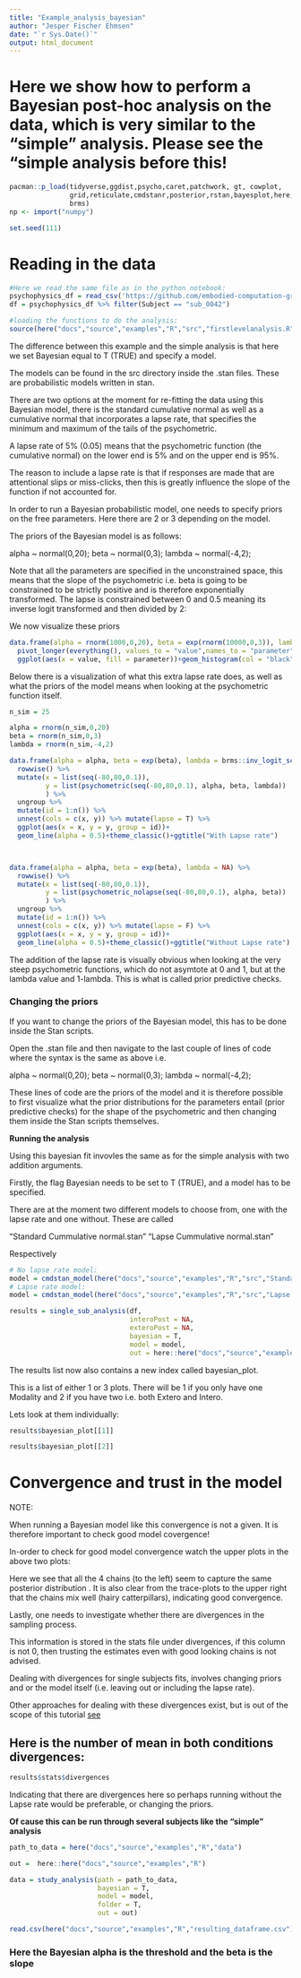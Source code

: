 ```yaml
---
title: "Example_analysis_bayesian"
author: "Jesper Fischer Ehmsen"
date: "`r Sys.Date()`"
output: html_document
---
```



# **Here we show how to perform a Bayesian post-hoc analysis on the data, which is very similar to the "simple" analysis. Please see the "simple analysis before this!**

```r
pacman::p_load(tidyverse,ggdist,psycho,caret,patchwork, gt, cowplot,
               grid,reticulate,cmdstanr,posterior,rstan,bayesplot,here,rmarkdown,pracma,
               brms)
np <- import("numpy")

set.seed(111)
```


# **Reading in the data**

```r
#Here we read the same file as in the python notebook:
psychophysics_df = read_csv('https://github.com/embodied-computation-group/CardioceptionPaper/raw/main/data/Del2_merged.txt')
df = psychophysics_df %>% filter(Subject == "sub_0042")

```


```r
#loading the functions to do the analysis:
source(here("docs","source","examples","R","src","firstlevelanalysis.R"))
```


The difference between this example and the simple analysis is that here we set Bayesian equal to T (TRUE) and specify a model.

The models can be found in the src directory inside the .stan files. These are probabilistic models written in stan.


There are two options at the moment for re-fitting the data using this Bayesian model, there is the standard cumulative normal as well as a cumulative normal that incorporates a lapse rate, that specifies the minimum and maximum of the tails of the psychometric.


A lapse rate of 5% (0.05) means that the psychometric function (the cumulative normal) on the lower end is 5% and on the upper end is 95%.

The reason to include a lapse rate is that if responses are made that are attentional slips or miss-clicks, then this is greatly influence the slope of the function if not accounted for.

In order to run a Bayesian probabilistic model, one needs to specify priors on the free parameters. Here there are 2 or 3 depending on the model. 

The priors of the Bayesian model is as follows:

alpha ~ normal(0,20);
beta ~ normal(0,3);
lambda ~ normal(-4,2);

Note that all the parameters are specified in the unconstrained space, this means that the slope of the psychometric i.e. beta is going to be constrained to be strictly positive and is therefore exponentially transformed. 
The lapse is constrained between 0 and 0.5 meaning its inverse logit transformed and then divided by 2:


We now visualize these priors

```r
data.frame(alpha = rnorm(1000,0,20), beta = exp(rnorm(10000,0,3)), lambda = brms::inv_logit_scaled(rnorm(1000,-4,2)) / 2) %>% 
  pivot_longer(everything(), values_to = "value",names_to = "parameter") %>% 
  ggplot(aes(x = value, fill = parameter))+geom_histogram(col = "black")+facet_wrap(~parameter, scales = "free")+theme_classic()
```

Below there is a visualization of what this extra lapse rate does, as well as what the priors of the model means when looking at the psychometric function itself.

```r
n_sim = 25

alpha = rnorm(n_sim,0,20)
beta = rnorm(n_sim,0,3)
lambda = rnorm(n_sim,-4,2)

data.frame(alpha = alpha, beta = exp(beta), lambda = brms::inv_logit_scaled(lambda) / 2) %>% 
  rowwise() %>% 
  mutate(x = list(seq(-80,80,0.1)),
         y = list(psychometric(seq(-80,80,0.1), alpha, beta, lambda))
         ) %>% 
  ungroup %>% 
  mutate(id = 1:n()) %>% 
  unnest(cols = c(x, y)) %>% mutate(lapse = T) %>% 
  ggplot(aes(x = x, y = y, group = id))+
  geom_line(alpha = 0.5)+theme_classic()+ggtitle("With Lapse rate")



data.frame(alpha = alpha, beta = exp(beta), lambda = NA) %>% 
  rowwise() %>% 
  mutate(x = list(seq(-80,80,0.1)),
         y = list(psychometric_nolapse(seq(-80,80,0.1), alpha, beta))
         ) %>% 
  ungroup %>% 
  mutate(id = 1:n()) %>% 
  unnest(cols = c(x, y)) %>% mutate(lapse = F) %>% 
  ggplot(aes(x = x, y = y, group = id))+
  geom_line(alpha = 0.5)+theme_classic()+ggtitle("Without Lapse rate")


```

The addition of the lapse rate is visually obvious when looking at the very steep psychometric functions, which do not asymtote at 0 and 1, but at the lambda value and 1-lambda. This is what is called prior predictive checks.

### **Changing the priors**

If you want to change the priors of the Bayesian model, this has to be done inside the Stan scripts. 

Open the .stan file and then navigate to the last couple of lines of code where the syntax is the same as above i.e.

alpha ~ normal(0,20);
beta ~ normal(0,3);
lambda ~ normal(-4,2);

These lines of code are the priors of the model and it is therefore possible to first visualize what the prior distributions for the parameters entail (prior predictive checks) for the shape of the psychometric and then changing them inside the Stan scripts themselves. 


**Running the analysis**


Using this bayesian fit invovles the same as for the simple analysis with two addition arguments.

Firstly, the flag Bayesian needs to be set to T (TRUE), and a model has to be specified.

There are at the moment two different models to choose from, one with the lapse rate and one without. These are called 

"Standard Cummulative normal.stan"
"Lapse Cummulative normal.stan"

Respectively

```r
# No lapse rate model:
model = cmdstan_model(here("docs","source","examples","R","src","Standard Cummulative normal.stan"))
# Lapse rate model:
model = cmdstan_model(here("docs","source","examples","R","src","Lapse Cummulative normal.stan"))

results = single_sub_analysis(df, 
                              interoPost = NA, 
                              exteroPost = NA, 
                              bayesian = T, 
                              model = model, 
                              out = here::here("docs","source","examples","R"))
```

The results list now also contains a new index called bayesian_plot.

This is a list of either 1 or 3 plots. There will be 1 if you only have one Modality and 2 if you have two i.e. both Extero and Intero.

Lets look at them individually:

```r
results$bayesian_plot[[1]]
```


```r
results$bayesian_plot[[2]]
```
# **Convergence and trust in the model**

NOTE: 

When running a Bayesian model like this convergence is not a given. It is therefore important to check good model covergence!

In-order to check for good model convergence watch the upper plots in the above two plots:

Here we see that all the 4 chains (to the left) seem to capture the same posterior distribution . It is also clear from the trace-plots to the upper right that the chains mix well (hairy catterpillars), indicating good convergence.

Lastly, one needs to investigate whether there are divergences in the sampling process. 

This information is stored in the stats file under divergences, if this column is not 0, then trusting the estimates even with good looking chains is not advised.

Dealing with divergences for single subjects fits, involves changing priors and or the model itself (i.e. leaving out or including the lapse rate).

Other approaches for dealing with these divergences exist, but is out of the scope of this tutorial [see](https://discourse.mc-stan.org/t/divergent-transitions-a-primer/17099) 



## **Here is the number of mean in both conditions divergences:**
```r
results$stats$divergences
```
Indicating that there are divergences here so perhaps running without the Lapse rate would be preferable, or changing the priors.




**Of cause this can be run through several subjects like the "simple" analysis**

```r
path_to_data = here("docs","source","examples","R","data")

out =  here::here("docs","source","examples","R")

data = study_analysis(path = path_to_data,
                      bayesian = T,
                      model = model,
                      folder = T,
                      out = out)
```



```r
read.csv(here("docs","source","examples","R","resulting_dataframe.csv")) %>% select(-X)%>% head(4)
```

### Here the Bayesian alpha is the threshold and the beta is the slope

